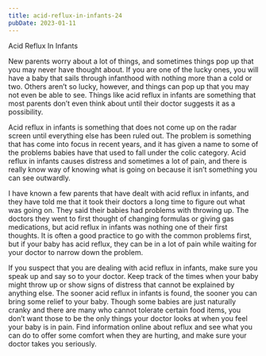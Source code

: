 ```yaml
---
title: acid-reflux-in-infants-24
pubDate: 2023-01-11
---
```


Acid Reflux In Infants

New parents worry about a lot of things, and sometimes things pop up that you may never have thought about. If you are one of the lucky ones, you will have a baby that sails through infanthood with nothing more than a cold or two. Others aren’t so lucky, however, and things can pop up that you may not even be able to see. Things like acid reflux in infants are something that most parents don’t even think about until their doctor suggests it as a possibility.

Acid reflux in infants is something that does not come up on the radar screen until everything else has been ruled out. The problem is something that has come into focus in recent years, and it has given a name to some of the problems babies have that used to fall under the colic category. Acid reflux in infants causes distress and sometimes a lot of pain, and there is really know way of knowing what is going on because it isn’t something you can see outwardly.

I have known a few parents that have dealt with acid reflux in infants, and they have told me that it took their doctors a long time to figure out what was going on. They said their babies had problems with throwing up. The doctors they went to first thought of changing formulas or giving gas medications, but acid reflux in infants was nothing one of their first thoughts. It is often a good practice to go with the common problems first, but if your baby has acid reflux, they can be in a lot of pain while waiting for your doctor to narrow down the problem.

If you suspect that you are dealing with acid reflux in infants, make sure you speak up and say so to your doctor. Keep track of the times when your baby might throw up or show signs of distress that cannot be explained by anything else. The sooner acid reflux in infants is found, the sooner you can bring some relief to your baby. Though some babies are just naturally cranky and there are many who cannot tolerate certain food items, you don’t want those to be the only things your doctor looks at when you feel your baby is in pain. Find information online about reflux and see what you can do to offer some comfort when they are hurting, and make sure your doctor takes you seriously.